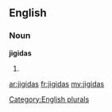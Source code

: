==English==

===Noun===
'''jigidas'''

# {{plural of|[[jigida]]}}

[[Category:English plurals]]

[[ar:jigidas]]
[[fr:jigidas]]
[[my:jigidas]]